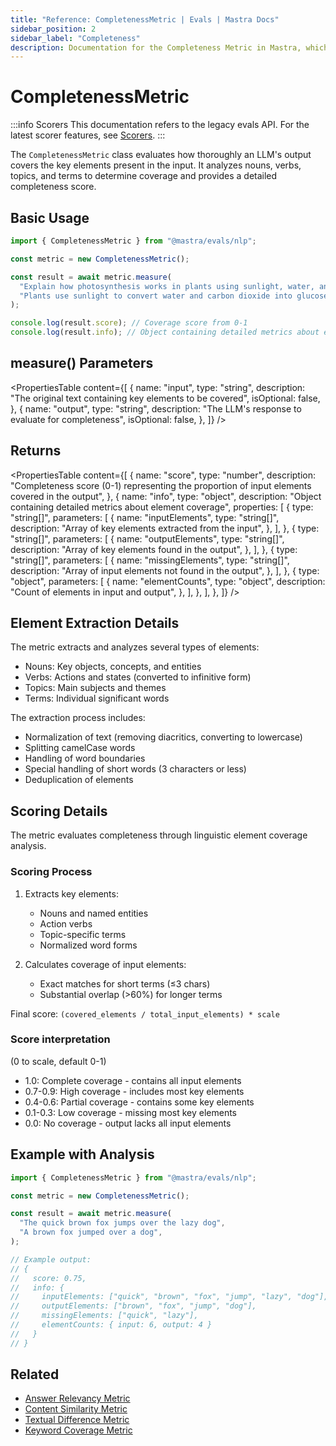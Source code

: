 ```yaml
---
title: "Reference: CompletenessMetric | Evals | Mastra Docs"
sidebar_position: 2
sidebar_label: "Completeness"
description: Documentation for the Completeness Metric in Mastra, which evaluates how thoroughly LLM outputs cover key elements present in the input.
---
```



# CompletenessMetric

:::info Scorers
This documentation refers to the legacy evals API. For the latest scorer features, see [Scorers](/docs/scorers/overview).
:::

The `CompletenessMetric` class evaluates how thoroughly an LLM's output covers the key elements present in the input. It analyzes nouns, verbs, topics, and terms to determine coverage and provides a detailed completeness score.

## Basic Usage

```typescript
import { CompletenessMetric } from "@mastra/evals/nlp";

const metric = new CompletenessMetric();

const result = await metric.measure(
  "Explain how photosynthesis works in plants using sunlight, water, and carbon dioxide.",
  "Plants use sunlight to convert water and carbon dioxide into glucose through photosynthesis.",
);

console.log(result.score); // Coverage score from 0-1
console.log(result.info); // Object containing detailed metrics about element coverage
```

## measure() Parameters

<PropertiesTable
  content={[
    {
      name: "input",
      type: "string",
      description: "The original text containing key elements to be covered",
      isOptional: false,
    },
    {
      name: "output",
      type: "string",
      description: "The LLM's response to evaluate for completeness",
      isOptional: false,
    },
  ]}
/>

## Returns

<PropertiesTable
  content={[
    {
      name: "score",
      type: "number",
      description:
        "Completeness score (0-1) representing the proportion of input elements covered in the output",
    },
    {
      name: "info",
      type: "object",
      description: "Object containing detailed metrics about element coverage",
      properties: [
        {
          type: "string[]",
          parameters: [
            {
              name: "inputElements",
              type: "string[]",
              description: "Array of key elements extracted from the input",
            },
          ],
        },
        {
          type: "string[]",
          parameters: [
            {
              name: "outputElements",
              type: "string[]",
              description: "Array of key elements found in the output",
            },
          ],
        },
        {
          type: "string[]",
          parameters: [
            {
              name: "missingElements",
              type: "string[]",
              description: "Array of input elements not found in the output",
            },
          ],
        },
        {
          type: "object",
          parameters: [
            {
              name: "elementCounts",
              type: "object",
              description: "Count of elements in input and output",
            },
          ],
        },
      ],
    },
  ]}
/>

## Element Extraction Details

The metric extracts and analyzes several types of elements:

- Nouns: Key objects, concepts, and entities
- Verbs: Actions and states (converted to infinitive form)
- Topics: Main subjects and themes
- Terms: Individual significant words

The extraction process includes:

- Normalization of text (removing diacritics, converting to lowercase)
- Splitting camelCase words
- Handling of word boundaries
- Special handling of short words (3 characters or less)
- Deduplication of elements

## Scoring Details

The metric evaluates completeness through linguistic element coverage analysis.

### Scoring Process

1. Extracts key elements:

   - Nouns and named entities
   - Action verbs
   - Topic-specific terms
   - Normalized word forms

2. Calculates coverage of input elements:
   - Exact matches for short terms (≤3 chars)
   - Substantial overlap (>60%) for longer terms

Final score: `(covered_elements / total_input_elements) * scale`

### Score interpretation

(0 to scale, default 0-1)

- 1.0: Complete coverage - contains all input elements
- 0.7-0.9: High coverage - includes most key elements
- 0.4-0.6: Partial coverage - contains some key elements
- 0.1-0.3: Low coverage - missing most key elements
- 0.0: No coverage - output lacks all input elements

## Example with Analysis

```typescript
import { CompletenessMetric } from "@mastra/evals/nlp";

const metric = new CompletenessMetric();

const result = await metric.measure(
  "The quick brown fox jumps over the lazy dog",
  "A brown fox jumped over a dog",
);

// Example output:
// {
//   score: 0.75,
//   info: {
//     inputElements: ["quick", "brown", "fox", "jump", "lazy", "dog"],
//     outputElements: ["brown", "fox", "jump", "dog"],
//     missingElements: ["quick", "lazy"],
//     elementCounts: { input: 6, output: 4 }
//   }
// }
```

## Related

- [Answer Relevancy Metric](./answer-relevancy)
- [Content Similarity Metric](./content-similarity)
- [Textual Difference Metric](./textual-difference)
- [Keyword Coverage Metric](./keyword-coverage)
